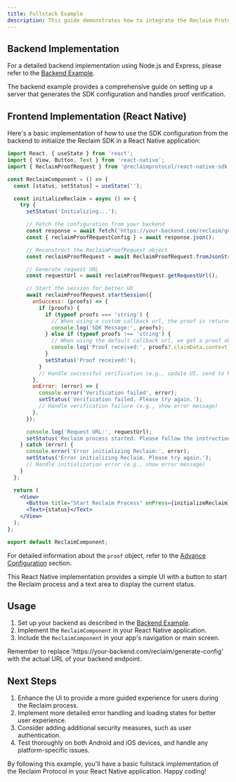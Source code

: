 ```yaml
---
title: Fullstack Example
description: This guide demonstrates how to integrate the Reclaim Protocol React Native SDK into a fullstack application. We'll cover both the backend and frontend implementations.
---
```


## Backend Implementation

For a detailed backend implementation using Node.js and Express, please refer to the [Backend Example](/backend/backend-example).

<Callout type="info">
  The backend example provides a comprehensive guide on setting up a server that generates the SDK configuration and
  handles proof verification.
</Callout>

## Frontend Implementation (React Native)

Here's a basic implementation of how to use the SDK configuration from the backend to initialize the Reclaim SDK in a React Native application:

```jsx
import React, { useState } from 'react';
import { View, Button, Text } from 'react-native';
import { ReclaimProofRequest } from '@reclaimprotocol/react-native-sdk';

const ReclaimComponent = () => {
  const [status, setStatus] = useState('');

  const initializeReclaim = async () => {
    try {
      setStatus('Initializing...');

      // Fetch the configuration from your backend
      const response = await fetch('https://your-backend.com/reclaim/generate-config');
      const { reclaimProofRequestConfig } = await response.json();

      // Reconstruct the ReclaimProofRequest object
      const reclaimProofRequest = await ReclaimProofRequest.fromJsonString(reclaimProofRequestConfig);

      // Generate request URL
      const requestUrl = await reclaimProofRequest.getRequestUrl();

      // Start the session for better UX
      await reclaimProofRequest.startSession({
        onSuccess: (proofs) => {
          if (proofs) {
            if (typeof proofs === 'string') {
              // When using a custom callback url, the proof is returned to the callback url and we get a message instead of a proof
              console.log('SDK Message:', proofs);
            } else if (typeof proofs !== 'string') {
              // When using the default callback url, we get a proof object in the response
              console.log('Proof received:', proofs?.claimData.context);
            }
            setStatus('Proof received!');
          }
          // Handle successful verification (e.g., update UI, send to backend)
        },
        onError: (error) => {
          console.error('Verification failed', error);
          setStatus('Verification failed. Please try again.');
          // Handle verification failure (e.g., show error message)
        },
      });

      console.log('Request URL:', requestUrl);
      setStatus('Reclaim process started. Please follow the instructions.');
    } catch (error) {
      console.error('Error initializing Reclaim:', error);
      setStatus('Error initializing Reclaim. Please try again.');
      // Handle initialization error (e.g., show error message)
    }
  };

  return (
    <View>
      <Button title="Start Reclaim Process" onPress={initializeReclaim} />
      <Text>{status}</Text>
    </View>
  );
};

export default ReclaimComponent;
```

For detailed information about the `proof` object, refer to the [Advance Configuration](../advance-configurations/advance-options#understanding-the-proof-structure) section.

<Callout type="tip">
  This React Native implementation provides a simple UI with a button to start the Reclaim process and a text area to
  display the current status.
</Callout>

## Usage

1. Set up your backend as described in the [Backend Example](/backend/backend-example).
2. Implement the `ReclaimComponent` in your React Native application.
3. Include the `ReclaimComponent` in your app's navigation or main screen.

<Callout type="info">
  Remember to replace 'https://your-backend.com/reclaim/generate-config' with the actual URL of your backend endpoint.
</Callout>

## Next Steps

1. Enhance the UI to provide a more guided experience for users during the Reclaim process.
2. Implement more detailed error handling and loading states for better user experience.
3. Consider adding additional security measures, such as user authentication.
4. Test thoroughly on both Android and iOS devices, and handle any platform-specific issues.

By following this example, you'll have a basic fullstack implementation of the Reclaim Protocol in your React Native application. Happy coding!

